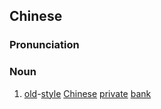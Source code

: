 ==Chinese==
{{zh-forms|s=钱庄}}

===Pronunciation===
{{zh-pron
|m=qiánzhuāng
|c=cin4 zong1
|mn=chîⁿ-chng
|cat=n
}}

===Noun===
{{zh-noun}}

# [[old]]-[[style]] [[Chinese]] [[private]] [[bank]]